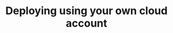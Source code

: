 ---
title: Deploying using your own cloud account
description: To manage your database choose your own cloud account.
---